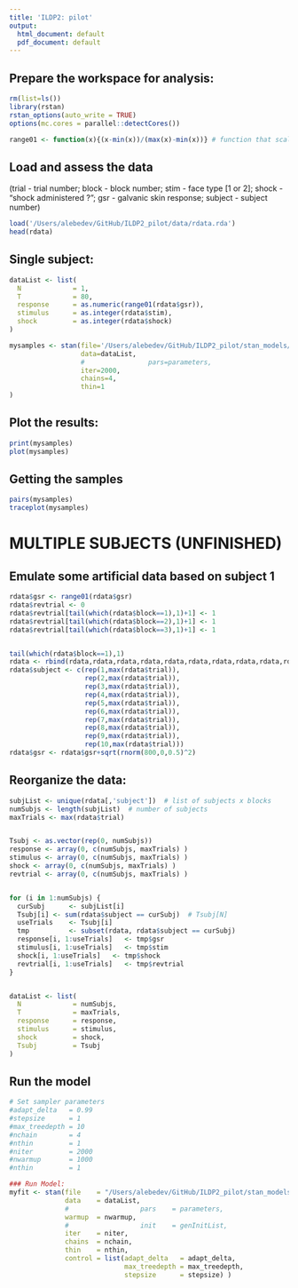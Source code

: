 ```yaml
---
title: 'ILDP2: pilot'
output:
  html_document: default
  pdf_document: default
---
```


## Prepare the workspace for analysis:
```r

rm(list=ls())
library(rstan)
rstan_options(auto_write = TRUE)
options(mc.cores = parallel::detectCores())

range01 <- function(x){(x-min(x))/(max(x)-min(x))} # function that scales at {0;1}:
```


## Load and assess the data
 (trial - trial number; block - block number; stim - face type [1 or 2]; shock - "shock administered ?"; gsr - galvanic skin response; subject - subject number)
```r
load('/Users/alebedev/GitHub/ILDP2_pilot/data/rdata.rda')
head(rdata)
```

## Single subject:
```r
dataList <- list(
  N             = 1,
  T             = 80,
  response      = as.numeric(range01(rdata$gsr)),
  stimulus      = as.integer(rdata$stim),
  shock         = as.integer(rdata$shock)
)

mysamples <- stan(file='/Users/alebedev/GitHub/ILDP2_pilot/stan_models/RW_uninstr_singleSubj.stan',   
                  data=dataList, 
                  #                pars=parameters,
                  iter=2000, 
                  chains=4, 
                  thin=1
)
```


## Plot the results:
```r
print(mysamples)
plot(mysamples)

```

## Getting the samples
```r
pairs(mysamples)
traceplot(mysamples)

```







# MULTIPLE SUBJECTS (UNFINISHED)

## Emulate some artificial data based on subject 1
```r
rdata$gsr <- range01(rdata$gsr)
rdata$revtrial <- 0
rdata$revtrial[tail(which(rdata$block==1),1)+1] <- 1
rdata$revtrial[tail(which(rdata$block==2),1)+1] <- 1
rdata$revtrial[tail(which(rdata$block==3),1)+1] <- 1


tail(which(rdata$block==1),1)
rdata <- rbind(rdata,rdata,rdata,rdata,rdata,rdata,rdata,rdata,rdata,rdata)
rdata$subject <- c(rep(1,max(rdata$trial)),
                   rep(2,max(rdata$trial)),
                   rep(3,max(rdata$trial)),
                   rep(4,max(rdata$trial)),
                   rep(5,max(rdata$trial)),
                   rep(6,max(rdata$trial)),
                   rep(7,max(rdata$trial)),
                   rep(8,max(rdata$trial)),
                   rep(9,max(rdata$trial)),
                   rep(10,max(rdata$trial)))
rdata$gsr <- rdata$gsr+sqrt(rnorm(800,0,0.5)^2)
```


## Reorganize the data:
```r
subjList <- unique(rdata[,'subject'])  # list of subjects x blocks
numSubjs <- length(subjList)  # number of subjects
maxTrials <- max(rdata$trial)


Tsubj <- as.vector(rep(0, numSubjs))
response <- array(0, c(numSubjs, maxTrials) )
stimulus <- array(0, c(numSubjs, maxTrials) )
shock <- array(0, c(numSubjs, maxTrials) )
revtrial <- array(0, c(numSubjs, maxTrials) )


for (i in 1:numSubjs) {
  curSubj      <- subjList[i]
  Tsubj[i] <- sum(rdata$subject == curSubj)  # Tsubj[N]
  useTrials    <- Tsubj[i]
  tmp          <- subset(rdata, rdata$subject == curSubj)
  response[i, 1:useTrials]   <- tmp$gsr
  stimulus[i, 1:useTrials]   <- tmp$stim
  shock[i, 1:useTrials]   <- tmp$shock
  revtrial[i, 1:useTrials]   <- tmp$revtrial
}


dataList <- list(
  N             = numSubjs,
  T             = maxTrials,
  response      = response,
  stimulus      = stimulus,
  shock         = shock,
  Tsubj         = Tsubj
)
```

## Run the model
```r
# Set sampler parameters
#adapt_delta   = 0.99
#stepsize      = 1
#max_treedepth = 10
#nchain        = 4
#nthin         = 1
#niter         = 2000
#nwarmup       = 1000
#nthin         = 1

### Run Model:
myfit <- stan(file    = "/Users/alebedev/GitHub/ILDP2_pilot/stan_models/RW_uninstr.stan",
              data    = dataList, 
              #                  pars    = parameters,
              warmup  = nwarmup,
              #                  init    = genInitList, 
              iter    = niter, 
              chains  = nchain,
              thin    = nthin,
              control = list(adapt_delta   = adapt_delta, 
                             max_treedepth = max_treedepth, 
                             stepsize      = stepsize) )
```

